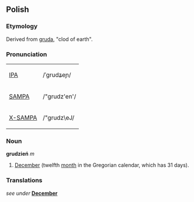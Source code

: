 ==Polish==
===Etymology===
Derived from [[gruda]], "clod of earth".

===Pronunciation===
{| border=1 cellpadding=5
| [[w:IPA|IPA]] || /ˈgrudʑeɲ/
|-
| [[w:SAMPA|SAMPA]] || /"grudz'en'/
|-
| [[w:X-SAMPA|X-SAMPA]] || /"grudz\eJ/
|}

===Noun===
'''grudzień''' ''m''
# [[December]] (twelfth [[month]] in the Gregorian calendar, which has 31 days).

===Translations===
''see under'' '''[[December]]'''